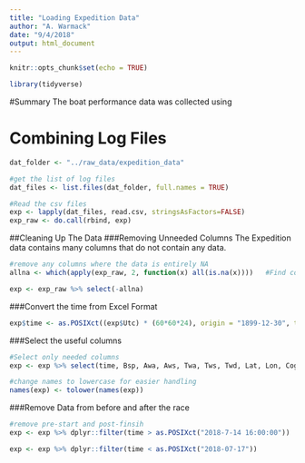```yaml
---
title: "Loading Expedition Data"
author: "A. Warmack"
date: "9/4/2018"
output: html_document
---
```


```r
knitr::opts_chunk$set(echo = TRUE)

library(tidyverse)
```

#Summary
The boat performance data was collected using 

# Combining Log Files
```r
dat_folder <- "../raw_data/expedition_data"

#get the list of log files
dat_files <- list.files(dat_folder, full.names = TRUE)

#Read the csv files
exp <- lapply(dat_files, read.csv, stringsAsFactors=FALSE)
exp_raw <- do.call(rbind, exp)
```

##Cleaning Up The Data
###Removing Unneeded Columns
The Expedition data contains many columns that do not contain any data. 
```r
#remove any columns where the data is entirely NA
allna <- which(apply(exp_raw, 2, function(x) all(is.na(x))))   #Find columns where all is not NA

exp <- exp_raw %>% select(-allna)
```

###Convert the time from Excel Format
```r
exp$time <- as.POSIXct((exp$Utc) * (60*60*24), origin = "1899-12-30", tz = "America/Detroit")
```

###Select the useful columns
```r
#Select only needed columns
exp <- exp %>% select(time, Bsp, Awa, Aws, Twa, Tws, Twd, Lat, Lon, Cog, Sog)

#change names to lowercase for easier handling
names(exp) <- tolower(names(exp))
```

###Remove Data from before and after the race
```r
#remove pre-start and post-finsih
exp <- exp %>% dplyr::filter(time > as.POSIXct("2018-7-14 16:00:00"))

exp <- exp %>% dplyr::filter(time < as.POSIXct("2018-07-17"))
```



